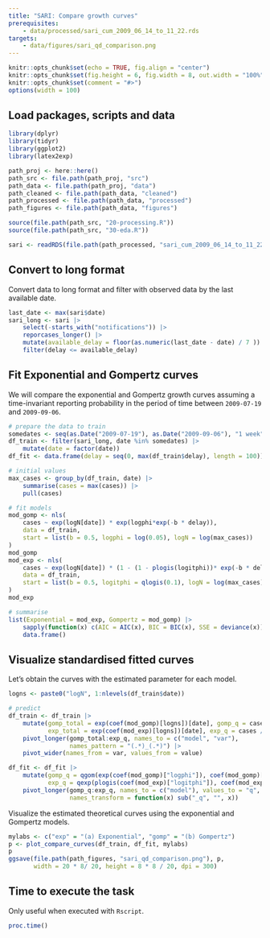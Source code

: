 ```yaml
---
title: "SARI: Compare growth curves"
prerequisites:
    - data/processed/sari_cum_2009_06_14_to_11_22.rds
targets:
    - data/figures/sari_qd_comparison.png
---
```


```r
knitr::opts_chunk$set(echo = TRUE, fig.align = "center")
knitr::opts_chunk$set(fig.height = 6, fig.width = 8, out.width = "100%")
knitr::opts_chunk$set(comment = "#>")
options(width = 100)
```

## Load packages, scripts and data

```r
library(dplyr)
library(tidyr)
library(ggplot2)
library(latex2exp)

path_proj <- here::here()
path_src <- file.path(path_proj, "src")
path_data <- file.path(path_proj, "data")
path_cleaned <- file.path(path_data, "cleaned")
path_processed <- file.path(path_data, "processed")
path_figures <- file.path(path_data, "figures")

source(file.path(path_src, "20-processing.R"))
source(file.path(path_src, "30-eda.R"))

sari <- readRDS(file.path(path_processed, "sari_cum_2009_06_14_to_11_22.rds"))
```

## Convert to long format

Convert data to long format and filter with observed data by the last available date.

```r
last_date <- max(sari$date)
sari_long <- sari |>
    select(-starts_with("notifications")) |>
    reporcases_longer() |>
    mutate(available_delay = floor(as.numeric(last_date - date) / 7 )) |>
    filter(delay <= available_delay)
```

## Fit Exponential and Gompertz curves

We will compare the exponential and Gompertz growth curves assuming a time-invariant
reporting probability in the period of time between `2009-07-19` and `2009-09-06`.

```r
# prepare the data to train
somedates <- seq(as.Date("2009-07-19"), as.Date("2009-09-06"), "1 week")
df_train <- filter(sari_long, date %in% somedates) |>
    mutate(date = factor(date))
df_fit <- data.frame(delay = seq(0, max(df_train$delay), length = 100))

# initial values
max_cases <- group_by(df_train, date) |>
    summarise(cases = max(cases)) |>
    pull(cases)

# fit models
mod_gomp <- nls(
    cases ~ exp(logN[date]) * exp(logphi*exp(-b * delay)),
    data = df_train,
    start = list(b = 0.5, logphi = log(0.05), logN = log(max_cases))
)
mod_gomp
mod_exp <- nls(
    cases ~ exp(logN[date]) * (1 - (1 - plogis(logitphi))* exp(-b * delay)),
    data = df_train,
    start = list(b = 0.5, logitphi = qlogis(0.1), logN = log(max_cases))
)
mod_exp

# summarise
list(Exponential = mod_exp, Gompertz = mod_gomp) |>
    sapply(function(x) c(AIC = AIC(x), BIC = BIC(x), SSE = deviance(x))) |>
    data.frame()
```

## Visualize standardised fitted curves

Let's obtain the curves with the estimated parameter for each model.

```r
logns <- paste0("logN", 1:nlevels(df_train$date))

# predict
df_train <- df_train |>
    mutate(gomp_total = exp(coef(mod_gomp)[logns])[date], gomp_q = cases / gomp_total,
           exp_total = exp(coef(mod_exp)[logns])[date], exp_q = cases / exp_total) |>
    pivot_longer(gomp_total:exp_q, names_to = c("model", "var"),
                 names_pattern = "(.*)_(.*)") |>
    pivot_wider(names_from = var, values_from = value)

df_fit <- df_fit |>
    mutate(gomp_q = qgom(exp(coef(mod_gomp)["logphi"]), coef(mod_gomp)["b"])(delay),
           exp_q = qexp(plogis(coef(mod_exp)["logitphi"]), coef(mod_exp)["b"])(delay)) |>
    pivot_longer(gomp_q:exp_q, names_to = c("model"), values_to = "q",
                 names_transform = function(x) sub("_q", "", x))
```

Visualize the estimated theoretical curves using the exponential and Gompertz models.

```r
mylabs <- c("exp" = "(a) Exponential", "gomp" = "(b) Gompertz")
p <- plot_compare_curves(df_train, df_fit, mylabs)
p
ggsave(file.path(path_figures, "sari_qd_comparison.png"), p,
       width = 20 * 8/ 20, height = 8 * 8 / 20, dpi = 300)
```

## Time to execute the task

Only useful when executed with `Rscript`.

```r
proc.time()
```

